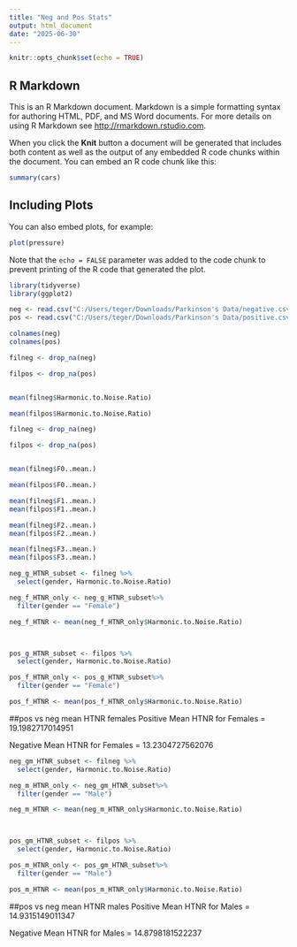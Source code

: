 ---
title: "Neg and Pos Stats"
output: html_document
date: "2025-06-30"
---

```{r setup, include=FALSE}
knitr::opts_chunk$set(echo = TRUE)
```

## R Markdown

This is an R Markdown document. Markdown is a simple formatting syntax for authoring HTML, PDF, and MS Word documents. For more details on using R Markdown see <http://rmarkdown.rstudio.com>.

When you click the **Knit** button a document will be generated that includes both content as well as the output of any embedded R code chunks within the document. You can embed an R code chunk like this:

```{r cars}
summary(cars)
```

## Including Plots

You can also embed plots, for example:

```{r pressure, echo=FALSE}
plot(pressure)
```

Note that the `echo = FALSE` parameter was added to the code chunk to prevent printing of the R code that generated the plot.




```{r set up}
library(tidyverse)
library(ggplot2)

neg <- read.csv("C:/Users/teger/Downloads/Parkinson's Data/negative.csv")
pos <- read.csv("C:/Users/teger/Downloads/Parkinson's Data/positive.csv")

```


```{r}
colnames(neg)
colnames(pos)

```
```{r pos vs neg HTNR}
filneg <- drop_na(neg)

filpos <- drop_na(pos)


mean(filneg$Harmonic.to.Noise.Ratio)

mean(filpos$Harmonic.to.Noise.Ratio)


```

```{r pos vs neg F0}

filneg <- drop_na(neg)

filpos <- drop_na(pos)


mean(filneg$F0..mean.)

mean(filpos$F0..mean.)

```

```{r pos vs neg F1}
mean(filneg$F1..mean.)
mean(filpos$F1..mean.)

```

```{r pos vs neg F2}
mean(filneg$F2..mean.)
mean(filpos$F2..mean.)

```

```{r pos vs neg F3}
mean(filneg$F3..mean.)
mean(filpos$F3..mean.)

```

```{r pos vs neg mean HTNR females}

neg_g_HTNR_subset <- filneg %>%
  select(gender, Harmonic.to.Noise.Ratio)

neg_f_HTNR_only <- neg_g_HTNR_subset%>%
  filter(gender == "Female")

neg_f_HTNR <- mean(neg_f_HTNR_only$Harmonic.to.Noise.Ratio)



pos_g_HTNR_subset <- filpos %>%
  select(gender, Harmonic.to.Noise.Ratio)

pos_f_HTNR_only <- pos_g_HTNR_subset%>%
  filter(gender == "Female")

pos_f_HTNR <- mean(pos_f_HTNR_only$Harmonic.to.Noise.Ratio)


```
##pos vs neg mean HTNR females
Positive Mean HTNR for Females = 19.1982717014951

Negative Mean HTNR for Females = 13.2304727562076


```{r pos vs neg mean HTNR males}

neg_gm_HTNR_subset <- filneg %>%
  select(gender, Harmonic.to.Noise.Ratio)

neg_m_HTNR_only <- neg_gm_HTNR_subset%>%
  filter(gender == "Male")

neg_m_HTNR <- mean(neg_m_HTNR_only$Harmonic.to.Noise.Ratio)



pos_gm_HTNR_subset <- filpos %>%
  select(gender, Harmonic.to.Noise.Ratio)

pos_m_HTNR_only <- pos_gm_HTNR_subset%>%
  filter(gender == "Male")

pos_m_HTNR <- mean(pos_m_HTNR_only$Harmonic.to.Noise.Ratio)


```
##pos vs neg mean HTNR males
Positive Mean HTNR for Males = 14.9315149011347

Negative Mean HTNR for Males = 14.8798181522237



